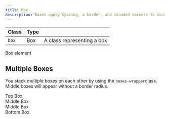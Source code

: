 ```yaml
---
title: Box
description: Boxes apply spacing, a border, and rounded corners to content areas.
---
```


| Class            | Type    |                                                 |
| ---------------- | ------- | ----------------------------------------------- |
| `box`            | Box     | A class representing a box                      |

<Preview>
  <div class="box">Box element</div>
</Preview>

## Multiple Boxes

You stack multiple boxes on each other by using the `boxes-wrapper`class. Middle boxes will appear without a border radius.

<Preview center>
  <div class="boxes-wrapper">
    <div class="box u-flex u-gap-16 u-cross-center">Top Box</div>
    <div class="box u-flex u-gap-16 u-cross-center">Middle Box</div>
    <div class="box u-flex u-gap-16 u-cross-center">Middle Box</div>
    <div class="box u-flex u-gap-16 u-cross-center">Bottom Box</div>
  </div>
</Preview>
